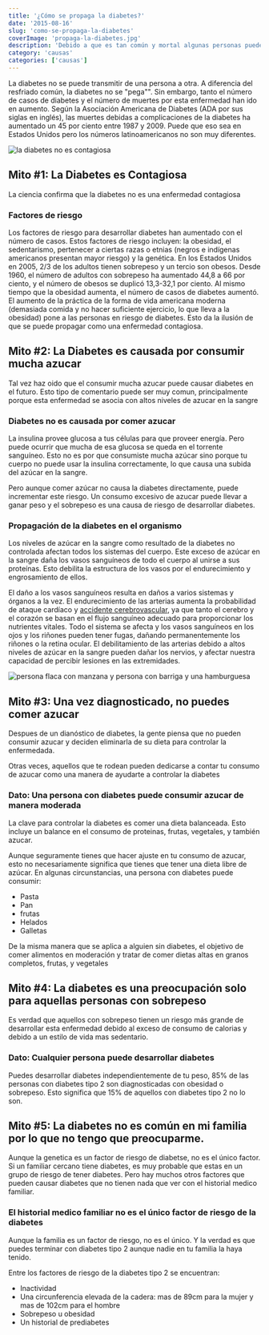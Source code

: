 ```yaml
---
title: '¿Cómo se propaga la diabetes?'
date: '2015-08-16'
slug: 'como-se-propaga-la-diabetes'
coverImage: 'propaga-la-diabetes.jpg'
description: 'Debido a que es tan común y mortal algunas personas pueden llegar a pensar que la diabetes es contagiosa pero no es así. Cómo se propaga la diabetes'
category: 'causas'
categories: ['causas']
---
```


La diabetes no se puede transmitir de una persona a otra. A diferencia del resfriado común, la diabetes no se "pega"". Sin embargo, tanto el número de casos de diabetes y el número de muertes por esta enfermedad han ido en aumento. Según la Asociación Americana de Diabetes (ADA por sus siglas en inglés), las muertes debidas a complicaciones de la diabetes ha aumentado un 45 por ciento entre 1987 y 2009. Puede que eso sea en Estados Unidos pero los números latinoamericanos no son muy diferentes.

![la diabetes no es contagiosa](images/propaga-la-diabetes.jpg)

## Mito #1: La Diabetes es Contagiosa

La ciencia confirma que la diabetes no es una enfermedad contagiosa

### Factores de riesgo

Los factores de riesgo para desarrollar diabetes han aumentado con el número de casos. Estos factores de riesgo incluyen: la obesidad, el sedentarismo, pertenecer a ciertas razas o etnias (negros e indígenas americanos presentan mayor riesgo) y la genética. En los Estados Unidos en 2005, 2/3 de los adultos tienen sobrepeso y un tercio son obesos. Desde 1960, el número de adultos con sobrepeso ha aumentado 44,8 a 66 por ciento, y el número de obesos se duplicó 13,3-32,1 por ciento. Al mismo tiempo que la obesidad aumenta, el número de casos de diabetes aumentó. El aumento de la práctica de la forma de vida americana moderna (demasiada comida y no hacer suficiente ejercicio, lo que lleva a la obesidad) pone a las personas en riesgo de diabetes. Esto da la ilusión de que se puede propagar como una enfermedad contagiosa.

## Mito #2: La Diabetes es causada por consumir mucha azucar

Tal vez haz oido que el consumir mucha azucar puede causar diabetes en el futuro. Esto tipo de comentario puede ser muy comun, principalmente porque esta enfermedad se asocia con altos niveles de azucar en la sangre

### Diabetes no es causada por comer azucar

La insulina provee glucosa a tus células para que proveer energía. Pero puede ocurrir que mucha de esa glucosa se queda en el torrente sanguíneo. Esto no es por que consumiste mucha azúcar sino porque tu cuerpo no puede usar la insulina correctamente, lo que causa una subida del azúcar en la sangre.

Pero aunque comer azúcar no causa la diabetes directamente, puede incrementar este riesgo. Un consumo excesivo de azucar puede llevar a ganar peso y el sobrepeso es una causa de riesgo de desarrollar diabetes.

### Propagación de la diabetes en el organismo

Los niveles de azúcar en la sangre como resultado de la diabetes no controlada afectan todos los sistemas del cuerpo. Este exceso de azúcar en la sangre daña los vasos sanguíneos de todo el cuerpo al unirse a sus proteínas. Esto debilita la estructura de los vasos por el endurecimiento y engrosamiento de ellos.

El daño a los vasos sanguíneos resulta en daños a varios sistemas y órganos a la vez. El endurecimiento de las arterias aumenta la probabilidad de ataque cardíaco y [accidente cerebrovascular](/diabetes-y-acv/), ya que tanto el cerebro y el corazón se basan en el flujo sanguíneo adecuado para proporcionar los nutrientes vitales. Todo el sistema se afecta y los vasos sanguíneos en los ojos y los riñones pueden tener fugas, dañando permanentemente los riñones o la retina ocular. El debilitamiento de las arterias debido a altos niveles de azúcar en la sangre pueden dañar los nervios, y afectar nuestra capacidad de percibir lesiones en las extremidades.

![persona flaca con manzana y persona con barriga y una hamburguesa](images/Como-se-propaga-la-diabetes.jpg)

## Mito #3: Una vez diagnosticado, no puedes comer azucar

Despues de un dianóstico de diabetes, la gente piensa que no pueden consumir azucar y deciden eliminarla de su dieta para controlar la enfermedada.

Otras veces, aquellos que te rodean pueden dedicarse a contar tu consumo de azucar como una manera de ayudarte a controlar la diabetes

### Dato: Una persona con diabetes puede consumir azucar de manera moderada

La clave para controlar la diabetes es comer una dieta balanceada. Esto incluye un balance en el consumo de proteinas, frutas, vegetales, y también azucar.

Aunque seguramente tienes que hacer ajuste en tu consumo de azucar, esto no necesariamente significa que tienes que tener una dieta libre de azúcar. En algunas circunstancias, una persona con diabetes puede consumir:

- Pasta
- Pan
- frutas
- Helados
- Galletas

De la misma manera que se aplica a alguien sin diabetes, el objetivo de comer alimentos en moderación y tratar de comer dietas altas en granos completos, frutas, y vegetales

## Mito #4: La diabetes es una preocupación solo para aquellas personas con sobrepeso

Es verdad que aquellos con sobrepeso tienen un riesgo más grande de desarrollar esta enfermedad debido al exceso de consumo de calorias y debido a un estilo de vida mas sedentario.

### Dato: Cualquier persona puede desarrollar diabetes

Puedes desarrollar diabetes independientemente de tu peso, 85% de las personas con diabetes tipo 2 son diagnosticadas con obesidad o sobrepeso. Esto significa que 15% de aquellos con diabetes tipo 2 no lo son.

## Mito #5: La diabetes no es común en mi familia por lo que no tengo que preocuparme.

Aunque la genetica es un factor de riesgo de diabetse, no es el único factor. Si un familiar cercano tiene diabetes, es muy probable que estas en un grupo de riesgo de tener diabetes. Pero hay muchos otros factores que pueden causar diabetes que no tienen nada que ver con el historial medico familiar.

### El historial medico familiar no es el único factor de riesgo de la diabetes

Aunque la familia es un factor de riesgo, no es el único. Y la verdad es que puedes terminar con diabetes tipo 2 aunque nadie en tu familia la haya tenido.

Entre los factores de riesgo de la diabetes tipo 2 se encuentran:

- Inactividad
- Una circunferencia elevada de la cadera: mas de 89cm para la mujer y mas de 102cm para el hombre
- Sobrepeso u obesidad
- Un historial de prediabetes
